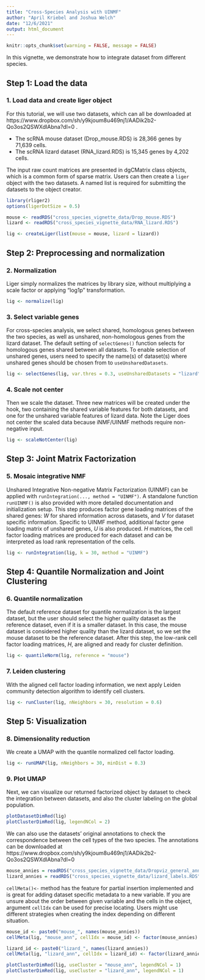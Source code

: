 ```yaml
---
title: "Cross-Species Analysis with UINMF"
author: "April Kriebel and Joshua Welch"
date: "12/6/2021"
output: html_document
---
```


```r
knitr::opts_chunk$set(warning = FALSE, message = FALSE)
```


In this vignette, we demonstrate how to integrate dataset from different species. 

## Step 1: Load the data

### 1. Load data and create liger object

For this tutorial, we will use two datasets, which can all be downloaded at https://www.dropbox.com/sh/y9kjoum8u469nj1/AADik2b2-Qo3os2QSWXdIAbna?dl=0 .

- The scRNA mouse dataset (Drop_mouse.RDS) is 28,366 genes by 71,639 cells.
- The scRNA lizard dataset (RNA_lizard.RDS) is 15,345 genes by 4,202 cells. 

The input raw count matrices are presented in dgCMatrix class objects, which is a common form of sparse matrix. Users can then create a `liger` object with the two datasets. A named list is required for submitting the datasets to the object creator. 

```r
library(rliger2)
options(ligerDotSize = 0.5)

mouse <- readRDS("cross_species_vignette_data/Drop_mouse.RDS")
lizard <- readRDS("cross_species_vignette_data/RNA_lizard.RDS")

lig <- createLiger(list(mouse = mouse, lizard = lizard))
```

## Step 2: Preprocessing and normalization

### 2. Normalization

Liger simply normalizes the matrices by library size, without multiplying a scale factor or applying "log1p" transformation. 

```r
lig <- normalize(lig)
```

### 3. Select variable genes

For cross-species analysis, we select shared, homologous genes between the two species, as well as unshared, non-homologous genes from the lizard dataset. The default setting of `selectGenes()` function selects for homologous genes shared between all datasets. To enable selection of unshared genes, users need to specify the name(s) of dataset(s) where unshared genes should be chosen from to `useUnsharedDatasets`. 

```r
lig <- selectGenes(lig, var.thres = 0.3, useUnsharedDatasets = "lizard", unsharedThresh = 0.3)
```

### 4. Scale not center

Then we scale the dataset. Three new matrices will be created under the hook, two containing the shared variable features for both datasets, and one for the unshared variable features of lizard data. Note the Liger does not center the scaled data because iNMF/UINMF methods require non-negative input. 

```r
lig <- scaleNotCenter(lig)
```

## Step 3: Joint Matrix Factorization

### 5. Mosaic integrative NMF

Unshared Integrative Non-negative Matrix Factorization (UINMF) can be applied with `runIntegration(..., method = "UINMF")`. A standalone function `runUINMF()` is also provided with more detailed documentation and initialization setup. This step produces factor gene loading matrices of the shared genes: $W$ for shared information across datasets, and $V$ for dataset specific information. Specific to UINMF method, additional factor gene loading matrix of unshared genes, $U$ is also produced. $H$ matrices, the cell factor loading matrices are produced for each dataset and can be interpreted as load rank representation of the cells.

```r
lig <- runIntegration(lig, k = 30, method = "UINMF")
```

## Step 4: Quantile Normalization and Joint Clustering

### 6. Quantile normalization

 The default reference dataset for quantile normalization is the largest dataset, but the user should select the higher quality dataset as the reference dataset, even if it is a smaller dataset. In this case, the mouse dataset is considered higher quality than the lizard dataset, so we set the mouse dataset to be the reference dataset.
After this step, the low-rank cell factor loading matrices, $H$, are aligned and ready for cluster definition. 

```r
lig <- quantileNorm(lig, reference = "mouse")
```

### 7. Leiden clustering

With the aligned cell factor loading information, we next apply Leiden community detection algorithm to identify cell clusters.

```r
lig <- runCluster(lig, nNeighbors = 30, resolution = 0.6)
```

## Step 5: Visualization

### 8. Dimensionality reduction

We create a UMAP with the quantile normalized cell factor loading.

```r
lig <- runUMAP(lig, nNeighbors = 30, minDist = 0.3)
```

### 9. Plot UMAP

Next, we can visualize our returned factorized object by dataset to check the integration between datasets, and also the cluster labeling on the global population.

```r
plotDatasetDimRed(lig)
plotClusterDimRed(lig, legendNCol = 2)
```

We can also use the datasets' original annotations to check the correspondence between the cell types of the two species. The annotations can be downloaded at https://www.dropbox.com/sh/y9kjoum8u469nj1/AADik2b2-Qo3os2QSWXdIAbna?dl=0
 
```r
mouse_annies = readRDS("cross_species_vignette_data/Dropviz_general_annotations.RDS")
lizard_annies = readRDS("cross_species_vignette_data/lizard_labels.RDS")
```

`cellMeta()<-` method has the feature for partial insertion implemented and is great for adding dataset specific metadata to a new variable. If you are unsure about the order between given variable and the cells in the object, argument `cellIdx` can be used for precise locating. Users might use different strategies when creating the index depending on different situation.

```r
mouse_id <- paste0("mouse_", names(mouse_annies))
cellMeta(lig, "mouse_ann", cellIdx = mouse_id) <- factor(mouse_annies)

lizard_id <- paste0("lizard_", names(lizard_annies))
cellMeta(lig, "lizard_ann", cellIdx = lizard_id) <- factor(lizard_annies)

plotClusterDimRed(lig, useCluster = "mouse_ann", legendNCol = 1)
plotClusterDimRed(lig, useCluster = "lizard_ann", legendNCol = 1)
``` 

